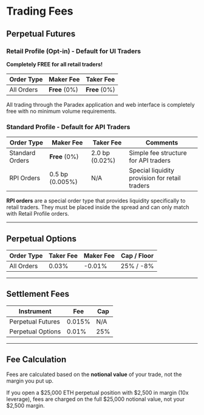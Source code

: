 # Trading Fees

## Perpetual Futures

### Retail Profile (Opt-in) - Default for UI Traders
**Completely FREE for all retail traders!**

| Order Type | Maker Fee | Taker Fee |
| ---------- | --------- | --------- |
| All Orders | **Free** (0%) | **Free** (0%) |

All trading through the Paradex application and web interface is completely free with no minimum volume requirements.

### Standard Profile - Default for API Traders

| Order Type | Maker Fee | Taker Fee | Comments |
| ---------- | --------- | --------- | -------- |
| Standard Orders | **Free** (0%) | 2.0 bp (0.02%) | Simple fee structure for API traders |
| RPI Orders | 0.5 bp (0.005%) | N/A | Special liquidity provision for retail traders |

**RPI orders** are a special order type that provides liquidity specifically to retail traders. They must be placed inside the spread and can only match with Retail Profile orders.

---

## Perpetual Options

| Order Type | Taker Fee | Maker Fee | Cap / Floor |
| ---------- | --------- | --------- | ----------- |
| All Orders | 0.03%     | -0.01%    | 25% / -8%   |

---

## Settlement Fees

| Instrument        | Fee    | Cap |
| ----------------- | ------ | --- |
| Perpetual Futures | 0.015% | N/A |
| Perpetual Options | 0.01%  | 25% |

---

## Fee Calculation

Fees are calculated based on the **notional value** of your trade, not the margin you put up.

<Tip title="Fee Example">
  If you open a $25,000 ETH perpetual position with $2,500 in margin (10x
  leverage), fees are charged on the full $25,000 notional value, not your
  $2,500 margin.
</Tip>
